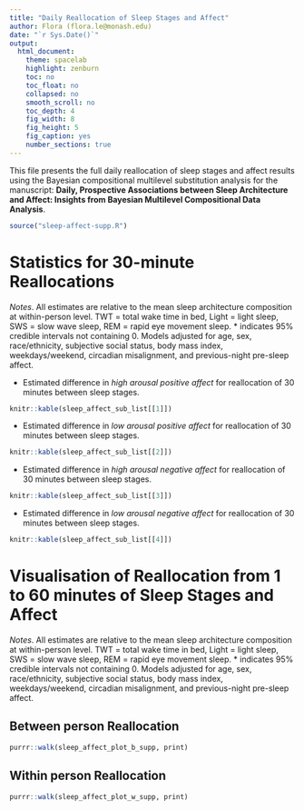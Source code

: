 ```yaml
---
title: "Daily Reallocation of Sleep Stages and Affect"
author: Flora (flora.le@monash.edu)
date: "`r Sys.Date()`"
output: 
  html_document:
    theme: spacelab
    highlight: zenburn
    toc: no
    toc_float: no
    collapsed: no
    smooth_scroll: no
    toc_depth: 4
    fig_width: 8
    fig_height: 5
    fig_caption: yes
    number_sections: true
---
```


This file presents the full 
daily reallocation of sleep stages and affect
results using the
Bayesian compositional multilevel substitution analysis
for the manuscript:
**Daily, Prospective Associations between Sleep Architecture and Affect: Insights from Bayesian Multilevel Compositional Data Analysis**.

```r
source("sleep-affect-supp.R")
```

# Statistics for 30-minute Reallocations

*Notes*. All estimates are relative to the mean sleep architecture composition at within-person level. 
TWT = total wake time in bed, Light = light sleep, SWS = slow wave sleep, REM = rapid eye movement sleep. 
* indicates 95% credible intervals not containing 0. 
Models adjusted for age, sex, race/ethnicity, subjective social status, 
body mass index, weekdays/weekend, circadian misalignment, and previous-night pre-sleep affect.

 * Estimated difference in *high arousal positive affect* for reallocation of 30 minutes between sleep stages.
 
```r
knitr::kable(sleep_affect_sub_list[[1]])
```

 * Estimated difference in *low arousal positive affect* for reallocation of 30 minutes between sleep stages.
 
```r
knitr::kable(sleep_affect_sub_list[[2]])
```

 * Estimated difference in *high arousal negative affect* for reallocation of 30 minutes between sleep stages.
 
```r
knitr::kable(sleep_affect_sub_list[[3]])
```

 * Estimated difference in *low arousal negative affect* for reallocation of 30 minutes between sleep stages.
 
```r
knitr::kable(sleep_affect_sub_list[[4]])
```

# Visualisation of Reallocation from 1 to 60 minutes of Sleep Stages and Affect

*Notes*. All estimates are relative to the mean sleep architecture composition at within-person level. 
TWT = total wake time in bed, Light = light sleep, SWS = slow wave sleep, REM = rapid eye movement sleep. 
* indicates 95% credible intervals not containing 0. 
Models adjusted for age, sex, race/ethnicity, subjective social status, 
body mass index, weekdays/weekend, circadian misalignment, and previous-night pre-sleep affect.

## Between person Reallocation

```r
purrr::walk(sleep_affect_plot_b_supp, print)
```

## Within person Reallocation
```r
purrr::walk(sleep_affect_plot_w_supp, print)
```